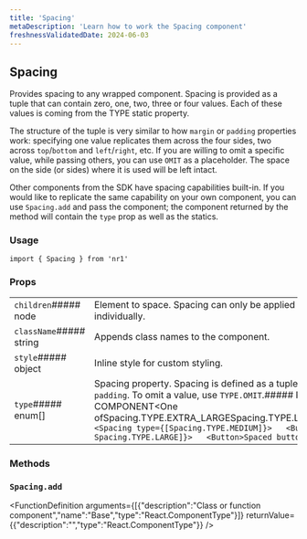 ```yaml
---
title: 'Spacing'
metaDescription: 'Learn how to work the Spacing component'
freshnessValidatedDate: 2024-06-03
---
```

## Spacing

Provides spacing to any wrapped component. Spacing is provided as a tuple that can contain zero, one, two, three or four values. Each of these values is coming from the TYPE static property.

The structure of the tuple is very similar to how `margin` or `padding` properties work: specifying one value replicates them across the four sides, two across `top`/`bottom` and `left`/`right`, etc. If you are willing to omit a specific value, while passing others, you can use `OMIT` as a placeholder. The space on the side (or sides) where it is used will be left intact.

Other components from the SDK have spacing capabilities built-in. If you would like to replicate the same capability on your own component, you can use `Spacing.add` and pass the component; the component returned by the method will contain the `type` prop as well as the statics.

### Usage

```
import { Spacing } from 'nr1'
```



### Props

|                         |                                                                                                                                                                                                                                                                                                                                                                                                                                                                                                                                                                                                                                                            |
| ----------------------- | ---------------------------------------------------------------------------------------------------------------------------------------------------------------------------------------------------------------------------------------------------------------------------------------------------------------------------------------------------------------------------------------------------------------------------------------------------------------------------------------------------------------------------------------------------------------------------------------------------------------------------------------------------------- |
| `children`##### node    | Element to space. Spacing can only be applied to one signle element at a time; to space multiple ones, each of them needs to be wrapped individually.                                                                                                                                                                                                                                                                                                                                                                                                                                                                                                      |
| `className`##### string | Appends class names to the component.                                                                                                                                                                                                                                                                                                                                                                                                                                                                                                                                                                                                                      |
| `style`##### object     | Inline style for custom styling.                                                                                                                                                                                                                                                                                                                                                                                                                                                                                                                                                                                                                           |
| `type`##### enum\[]     | Spacing property. Spacing is defined as a tuple of zero to four values, which follow the same conventions as CSS properties like `margin` or `padding`. To omit a value, use `TYPE.OMIT`.##### REPLACE WITH CUSTOM COMPONENT&lt;Array of##### REPLACE WITH CUSTOM COMPONENT&lt;One ofSpacing.TYPE.EXTRA_LARGESpacing.TYPE.LARGESpacing.TYPE.MEDIUMSpacing.TYPE.NONESpacing.TYPE.OMITSpacing.TYPE.SMALL>>``` <Spacing type={[Spacing.TYPE.MEDIUM]}>   <Button>Spaced button</Button> </Spacing> `````` <Spacing type={[Spacing.TYPE.OMIT, Spacing.TYPE.LARGE]}>   <Button>Spaced button (only left and right)</Button> </Spacing> ``` |

### Methods

### `Spacing.add`

&lt;FunctionDefinition arguments=&#x7B;\[&#x7B;"description":"Class or function component","name":"Base","type":"React.ComponentType"}]} returnValue=&#x7B;&#x7B;"description":"","type":"React.ComponentType"}} />